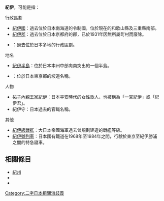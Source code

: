 {{disambig|cat=二字地名消歧義}}

'''紀伊'''，可能是指：

; 行政區劃
* [[紀伊國|紀伊國]]：過去位於日本南海道的令制國，位於現在的和歌山縣及三重縣南部。
* [[紀伊郡|紀伊郡]]：過去位於日本京都府的郡，已於1931年因無所屬町村而廢除。
* {{Tsl|ja|紀伊村}}：過去位於日本多地的行政區劃。

; 地名
* [[紀伊半島|紀伊半島]]：位於日本本州中部向南突出的一個半島。
* {{Tsl|ja|紀伊国坂|紀伊國坂}}：位於日本東京都的坡道名稱。

; 人物
* [[祐子內親王家紀伊|祐子內親王家紀伊]]：日本平安時代的女性歌人，也被稱為「一宮紀伊」或「紀伊君」。
* 紀伊守：日本過去的官職名稱。

; 其他
* [[紀伊級戰艦|紀伊級戰艦]]：大日本帝國海軍過去曾規劃建造的戰艦等級。
* [[紀伊號列車|紀伊號列車]]：日本國有鐵道在1968年至1984年之間，行駛於東京至紀伊勝浦之間的特急寢車。

== 相關條目 ==

* [[紀州|紀州]]
* {{Lookfrom|紀伊}}
* {{Intitle}}

{{DEFAULTSORT:Kii}}
[[Category:二字日本相關消歧義|Category:二字日本相關消歧義]]